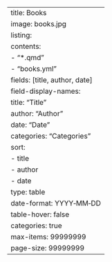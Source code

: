 ---
title: Books
image: books.jpg
listing:
    contents:
        - "*.qmd"
        - "books.yml"
    fields: [title, author, date]
    field-display-names:
        title: "Title"
        author: "Author"
        date: "Date"
        categories: "Categories"
    sort: 
        - title
        - author
        - date
    type: table
    date-format: YYYY‑MM‑DD
    table-hover: false
    categories: true
    max-items: 99999999
    page-size: 99999999
---